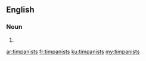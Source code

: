 ==English==

===Noun===
{{head|en|noun plural form}}

# {{plural of|timpanist|lang=en}}

[[ar:timpanists]]
[[fr:timpanists]]
[[ku:timpanists]]
[[my:timpanists]]